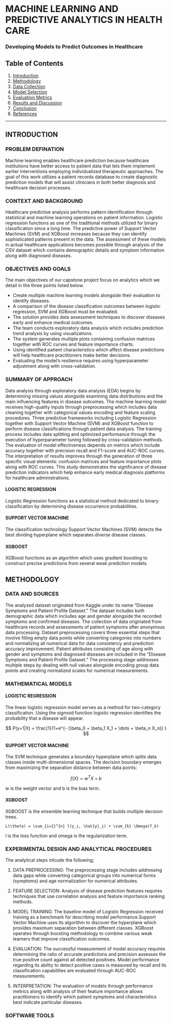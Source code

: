 # MACHINE LEARNING AND PREDICTIVE ANALYTICS IN HEALTH CARE

### Developing Models to Predict Outcomes in Healthcare

## Table of Contents

1.  [Introduction](#introduction)\
2.  [Methodology](#methodology)\
3.  [Data Collection](#data-collection)\
4.  [Model Selection](#model-selection)\
5.  [Evaluation Metrics](#evaluation-metrics)\
6.  [Results and Discussion](#results-and-discussion)\
7.  [Conclusion](#conclusion)\
8.  [References](#references)

------------------------------------------------------------------------

## INTRODUCTION {#introduction}

### PROBLEM DEFINATION

Machine learning enables healthcare prediction because healthcare institutions have better access to patient data that lets them implement earlier interventions employing individualized therapeutic approaches. The goal of this work utilizes a patient records database to create diagnostic prediction models that will assist clinicians in both better diagnosis and healthcare decision processes.

### CONTEXT AND BACKGROUND

Healthcare predictive analysis performs pattern identification through statistical and machine learning operations on patient information. Logistic regression functions as one of the traditional methods utilized for binary classification since a long time. The predictive power of Support Vector Machines (SVM) and XGBoost increases because they can identify sophisticated patterns present in the data. The assessment of these models in actual healthcare applications becomes possible through analysis of the CSV dataset which contains demographic details and symptom information along with diagnosed diseases.

### OBJECTIVES AND GOALS

The main objectives of our capstone project focus on analytics which we detail in the three points listed below.

-   Create multiple machine learning models alongside their evaluation to identify diseases.
-   A comparison of the disease classification outcomes between logistic regression, SVM and XGBoost must be evaluated.
-   The solution provides data assessment techniques to discover diseases early and enhance medical outcomes.
-   The team conducts exploratory data analysis which includes prediction trend analysis by using visualizations.
-   The system generates multiple plots containing confusion matrices together with ROC curves and feature importance charts.
-   Using identified patient characteristics which affect disease predictions will help healthcare practitioners make better decisions.
-   Evaluating the model's resilience requires using hyperparameter adjustment along with cross-validation.

### SUMMARY OF APPROACH

Data analysis through exploratory data analysis (EDA) begins by determining missing values alongside examining data distributions and the main influencing features in disease outcomes. The machine learning model receives high-quality inputs through preprocessing which includes data cleaning together with categorical values encoding and feature scaling procedures. Three predictive frameworks including Logistic Regression together with Support Vector Machine (SVM) and XGBoost function to perform disease classifications through patient data analysis. The training process includes data splitting and optimized performance through the execution of hyperparameter tuning followed by cross-validation methods. The evaluation of model effectiveness depends on metrics which include accuracy together with precision recall and F1-score and AUC-ROC curves. The interpretation of results improves through the generation of three specific visual elements: confusion matrices and feature importance plots along with ROC curves. This study demonstrates the significance of disease prediction indicators which help enhance early medical diagnosis platforms for healthcare administrations.

#### LOGISTIC REGRESSION

Logistic Regression functions as a statistical method dedicated to binary classification by determining disease occurrence probabilities.

#### SUPPORT VECTOR MACHINE

The classification technology Support Vector Machines (SVM) detects the best dividing hyperplane which separates diverse disease classes.

#### XGBOOST

XGBoost functions as an algorithm which uses gradient boosting to construct precise predictions from several weak prediction models.

## METHODOLOGY {#methodology}

### DATA AND SOURCES

The analyzed dataset originated from Kaggle under its name "Disease Symptoms and Patient Profile Dataset." The dataset includes both demographic data which includes age and gender alongside the recorded symptoms and confirmed diseases. The collection of data originated from healthcare records and assessments of patient symptoms after anonymous data processing. Dataset preprocessing covers three essential steps that involve filling empty data points while converting categories into numbers and normalizing all numerical data for data consistency and prediction accuracy improvement. Patient attributes consisting of age along with gender and symptoms and diagnosed diseases are included in the "Disease Symptoms and Patient Profile Dataset." The processing stage addresses multiple steps by dealing with null values alongside encoding group data points and creating normalized scales for numerical measurements.

### MATHEMATICAL MODELS

#### LOGISTIC REGRESSION

The linear logistic regression model serves as a method for two-category classification. Using the sigmoid function logistic regression identifies the probability that a disease will appear.

$$
P(y=1|X) = \frac{1}{1+e^{- (\beta_0 + \beta_1 X_1 + \dots + \beta_n X_n)} }
$$

#### SUPPORT VECTOR MACHINE

The SVM technique generates a boundary hyperplane which splits data classes inside multi-dimensional spaces. The decision boundary emerges from maximizing the separation distance between data points:

$$
f(X) = w^T X + b
$$

w is the weight vector and b is the bias term.

#### XGBOOST

XGBOOST is the ensemble learning technique that builds multiple decision trees.

``` math
L(\theta) = \sum_{i=1}^{n} l(y_i, \hat{y}_i) + \sum_{k} \Omega(f_k)
```

l is the loss function and omega is the regularization term.

### EXPERIMENTAL DESIGN AND ANALYTICAL PROCEDURES

The analytical steps inlcude the following;

1.  DATA PREPROCESSING: The preprocessing stage includes addressing data gaps while converting categorical groups into numerical forms (symptoms) and age normalization for numerical attributes.

2.  FEATURE SELECTION: Analysis of disease prediction features requires techniques that use correlation analysis and feature importance ranking methods.

3.  MODEL TRAINING: The baseline model of Logistic Regression received training as a benchmark for describing model performance.Support Vector Machine uses its algorithm to discover the hyperplane which provides maximum separation between different classes. XGBoost operates through boosting methodology to combine various weak learners that improve classification outcomes.

4.  EVALUATION: The successful measurement of model accuracy requires determining the ratio of accurate predictions and precision assesses the true positive count against all detected positives. Model performance regarding its ability to detect positive cases is measured by recall and its classification capabilities are evaluated through AUC-ROC measurements.

5.  INTERPRETATION: The evaluation of models through performance metrics along with analysis of their feature importance allows practitioners to identify which patient symptoms and characteristics best indicate particular diseases.

### SOFTWARE TOOLS
